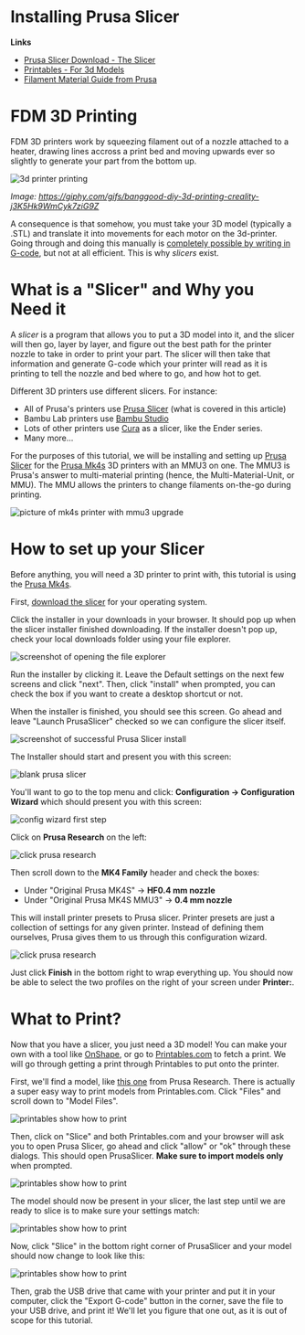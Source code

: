 # Installing Prusa Slicer

**Links**

* [Prusa Slicer Download - The Slicer](https://www.prusa3d.com/page/prusaslicer_424/)
* [Printables - For 3d Models](https://www.printables.com/)
* [Filament Material Guide from Prusa](https://help.prusa3d.com/filament-material-guide)

# FDM 3D Printing

FDM 3D printers work by squeezing filament out of a nozzle attached to a heater, drawing lines accross a print bed 
and moving upwards ever so slightly to generate your part from the bottom up.

![3d printer printing](https://media0.giphy.com/media/v1.Y2lkPTc5MGI3NjExczNnN2JpZHE1eXQwY3g5b3hxa2xoeHl6a3I2b21seXh3ZnczMXN6NCZlcD12MV9pbnRlcm5hbF9naWZfYnlfaWQmY3Q9Zw/j3K5Hk9WmCyk7ziG9Z/giphy.gif)

*Image: https://giphy.com/gifs/banggood-diy-3d-printing-creality-j3K5Hk9WmCyk7ziG9Z*

A consequence is that somehow, you must take your 3D model (typically a .STL) and translate it into movements
for each motor on the 3d-printer. Going through and doing this manually is [completely possible by writing in G-code](https://help.prusa3d.com/article/prusa-firmware-specific-g-code-commands_112173), but not at all
efficient. This is why *slicers* exist.

# What is a "Slicer" and Why you Need it

A *slicer* is a program that allows you to put a 3D model into it, and the slicer will then go, layer by layer, and 
figure out the best path for the printer nozzle to take in order to print your part. The slicer will then take that
information and generate G-code which your printer will read as it is printing to tell the nozzle and bed where to go,
and how hot to get. 

Different 3D printers use different slicers. For instance:

* All of Prusa's printers use [Prusa Slicer](https://www.prusa3d.com/page/prusaslicer_424/) (what is covered in this article)
* Bambu Lab printers use [Bambu Studio](https://bambulab.com/en-us/download)
* Lots of other printers use [Cura](https://ultimaker.com/software/ultimaker-cura/) as a slicer, like the Ender series. 
* Many more...

For the purposes of this tutorial, we will be installing and setting up
[Prusa Slicer](https://www.prusa3d.com/page/prusaslicer_424/) for the
[Prusa Mk4s](https://www.prusa3d.com/product/original-prusa-mk4s-3d-printer-kit/)
3D printers with an MMU3 on one. The MMU3 is Prusa's answer to multi-material printing
(hence, the Multi-Material-Unit, or MMU). The MMU allows the printers to change
filaments on-the-go during printing. 

![picture of mk4s printer with mmu3 upgrade](./mk4s-mmu3.png)

# How to set up your Slicer

Before anything, you will need a 3D printer to print with, this tutorial is using the [Prusa Mk4s](https://www.prusa3d.com/product/original-prusa-mk4s-3d-printer-kit/).

First, [download the slicer](https://www.prusa3d.com/page/prusaslicer_424/) for your operating system.

Click the installer in your downloads in your browser. It should pop up when the slicer installer finished downloading. 
If the installer doesn't pop up, check your local downloads folder using your file explorer.

![screenshot of opening the file explorer](./prusa-click-install.png)

Run the installer by clicking it. Leave the Default settings on the next few
screens and click "next". Then, click "install" when prompted, you can check the
box if you want to create a desktop shortcut or not. 

When the installer is finished, you should see this screen. Go ahead and leave 
"Launch PrusaSlicer" checked so we can configure the slicer itself.

![screenshot of successful Prusa Slicer install](./psi-step-1.png)

The Installer should start and present you with this screen:

![blank prusa slicer](./ps-blank.png)

You'll want to go to the top menu and click: **Configuration -> Configuration Wizard**
which should present you with this screen:

![config wizard first step](./ps-config-wizard.png)

Click on **Prusa Research** on the left:

![click prusa research](./ps-config-2.png)

Then scroll down to the **MK4 Family** header and check the boxes:

* Under "Original Prusa MK4S" -> **HF0.4 mm nozzle**
* Under "Original Prusa MK4S MMU3" -> **0.4 mm nozzle**

This will install printer presets to Prusa slicer. Printer presets are just a 
collection of settings for any given printer. Instead of defining them ourselves, 
Prusa gives them to us through this configuration wizard.

![click prusa research](./ps-config-3.png)

Just click **Finish** in the bottom right to wrap everything up. You should now
be able to select the two profiles on the right of your screen under **Printer:**.

# What to Print?

Now that you have a slicer, you just need a 3D model! You can make your own with
a tool like [OnShape](https://www.onshape.com/en/), or go to
[Printables.com](https://www.printables.com) to fetch a print. We will go through
getting a print through Printables to put onto the printer.

First, we'll find a model, like [this one](https://www.printables.com/model/436740-prusa-keychain-sample-model) from Prusa Research. There is actually a super easy way to print models from Printables.com. Click "Files" and scroll down to "Model Files".

![printables show how to print](./printables-1.png)

Then, click on "Slice" and both Printables.com and your browser will ask you to open Prusa Slicer, go ahead and click "allow" or "ok" through these dialogs. This should open PrusaSlicer. **Make sure to import models only** when prompted.

![printables show how to print](./printables-2.png)

The model should now be present in your slicer, the last step until we are ready to slice is to make sure your settings match:

![printables show how to print](./printables-3.png)

Now, click "Slice" in the bottom right corner of PrusaSlicer and your model should now change to look like this:

![printables show how to print](./printables-4.png)

Then, grab the USB drive that came with your printer and put it in your computer, click the "Export G-code" button in the corner, save the file to your USB drive, and print it! We'll let you figure that one out, as it is out of scope for this tutorial.